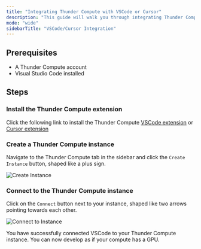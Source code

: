 ```yaml
---
title: "Integrating Thunder Compute with VSCode or Cursor"
description: "This guide will walk you through integrating Thunder Compute with Visual Studio Code or Cursor, allowing you to develop and manage your projects directly on a Thunder Compute instance from your local IDE."
mode: "wide"
sidebarTitle: "VSCode/Cursor Integration"
---
```


## Prerequisites

- A Thunder Compute account
- Visual Studio Code installed

## Steps

### Install the Thunder Compute extension

Click the following link to install the Thunder Compute [VSCode extension](vscode:extension/ThunderCompute.thunder-compute) or [Cursor extension](cursor:extension/ThunderCompute.thunder-compute)

### Create a Thunder Compute instance

Navigate to the Thunder Compute tab in the sidebar and click the `Create Instance` button, shaped like a plus sign.

![Create Instance](/images/Create_Instance.png)

### Connect to the Thunder Compute instance

Click on the `Connect` button next to your instance, shaped like two arrows pointing towards each other.

![Connect to Instance](/images/Connect_to_Instance.png)

You have successfully connected VSCode to your Thunder Compute instance. You can now develop as if your compute has a GPU.